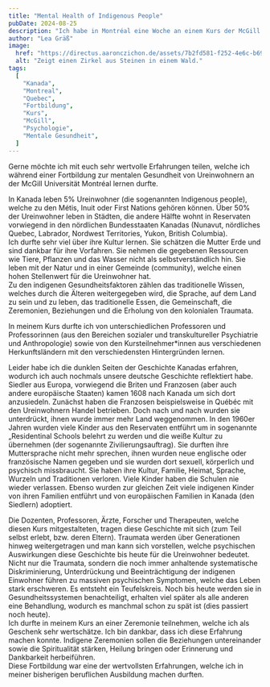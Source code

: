 ```yaml
---
title: "Mental Health of Indigenous People"
pubDate: 2024-08-25
description: "Ich habe in Montréal eine Woche an einem Kurs der McGill Unversity teilgenommen und viel gelernt."
author: "Lea Gräß"
image:
  href: "https://directus.aaronczichon.de/assets/7b2fd581-f252-4e6c-b698-10f1df632fe7.jpeg?quality=70&width=1600"
  alt: "Zeigt einen Zirkel aus Steinen in einem Wald."
tags:
  [
    "Kanada",
    "Montreal",
    "Quebec",
    "Fortbildung",
    "Kurs",
    "McGill",
    "Psychologie",
    "Mentale Gesundheit",
  ]
---
```



Gerne möchte ich mit euch sehr wertvolle Erfahrungen teilen, welche ich während einer Fortbildung zur mentalen Gesundheit von Ureinwohnern an der McGill Universität Montréal lernen durfte.

<DirectusImage assetId="a532e758-fd87-4ab7-b84f-080d74ce0b34.jpeg" />

In Kanada leben 5% Ureinwohner (die sogenannten Indigenous people), welche zu den Métis, Inuit oder First Nations gehören können. Über 50% der Ureinwohner leben in Städten, die andere Hälfte wohnt in Reservaten vorwiegend in den nördlichen Bundesstaaten Kanadas (Nunavut, nördliches Quebec, Labrador, Nordwest Territories, Yukon, British Columbia).  
Ich durfte sehr viel über ihre Kultur lernen. Sie schätzen die Mutter Erde und sind dankbar für ihre Vorfahren. Sie nehmen die gegebenen Ressourcen wie Tiere, Pflanzen und das Wasser nicht als selbstverständlich hin. Sie leben mit der Natur und in einer Gemeinde (community), welche einen hohen Stellenwert für die Ureinwohner hat.  
Zu den indigenen Gesundheitsfaktoren zählen das traditionelle Wissen, welches durch die Älteren weitergegeben wird, die Sprache, auf dem Land zu sein und zu leben, das traditionelle Essen, die Gemeinschaft, die Zeremonien, Beziehungen und die Erholung von den kolonialen Traumata.

In meinem Kurs durfte ich von unterschiedlichen Professoren und Professorinnen (aus den Bereichen sozialer und transkultureller Psychiatrie und Anthropologie) sowie von den Kursteilnehmer\*innen aus verschiedenen Herkunftsländern mit den verschiedensten Hintergründen lernen.

<DirectusGallery folderName="35 Mental Health" />

Leider habe ich die dunklen Seiten der Geschichte Kanadas erfahren, wodurch ich auch nochmals unsere deutsche Geschichte reflektiert habe. Siedler aus Europa, vorwiegend die Briten und Franzosen (aber auch andere europäische Staaten) kamen 1608 nach Kanada um sich dort anzusiedeln. Zunächst haben die Franzosen beispielsweise in Québéc mit den Ureinwohnern Handel betrieben. Doch nach und nach wurden sie unterdrückt, ihnen wurde immer mehr Land weggenommen. In den 1960er Jahren wurden viele Kinder aus den Reservaten entführt um in sogenannte „Residentinal Schools belehrt zu werden und die weiße Kultur zu übernehmen (der sogenannte Zivilierungsauftrag). Sie durften ihre Muttersprache nicht mehr sprechen, ihnen wurden neue englische oder französische Namen gegeben und sie wurden dort sexuell, körperlich und psychisch missbraucht. Sie haben ihre Kultur, Familie, Heimat, Sprache, Wurzeln und Traditionen verloren. Viele Kinder haben die Schulen nie wieder verlassen. Ebenso wurden zur gleichen Zeit viele indigenen Kinder von ihren Familien entführt und von europäischen Familien in Kanada (den Siedlern) adoptiert.

<DirectusImage assetId="1bef3375-aa4d-4b35-9ba3-75df3b5f560f.jpeg" />

Die Dozenten, Professoren, Ärzte, Forscher und Therapeuten, welche diesen Kurs mitgestalteten, tragen diese Geschichte mit sich (zum Teil selbst erlebt, bzw. deren Eltern). Traumata werden über Generationen hinweg weitergetragen und man kann sich vorstellen, welche psychischen Auswirkungen diese Geschichte bis heute für die Ureinwohner bedeutet. Nicht nur die Traumata, sondern die noch immer anhaltende systematische Diskriminierung, Unterdrückung und Beeinträchtigung der indigenen Einwohner führen zu massiven psychischen Symptomen, welche das Leben stark erschweren. Es entsteht ein Teufelskreis. Noch bis heute werden sie in Gesundheitssystemen benachteiligt, erhalten viel später als alle anderen eine Behandlung, wodurch es manchmal schon zu spät ist (dies passiert noch heute).  
Ich durfte in meinem Kurs an einer Zeremonie teilnehmen, welche ich als Geschenk sehr wertschätze. Ich bin dankbar, dass ich diese Erfahrung machen konnte. Indigene Zeremonien sollen die Beziehungen untereinander sowie die Spiritualität stärken, Heilung bringen oder Erinnerung und Dankbarkeit herbeiführen.  
Diese Fortbildung war eine der wertvollsten Erfahrungen, welche ich in meiner bisherigen beruflichen Ausbildung machen durften.
